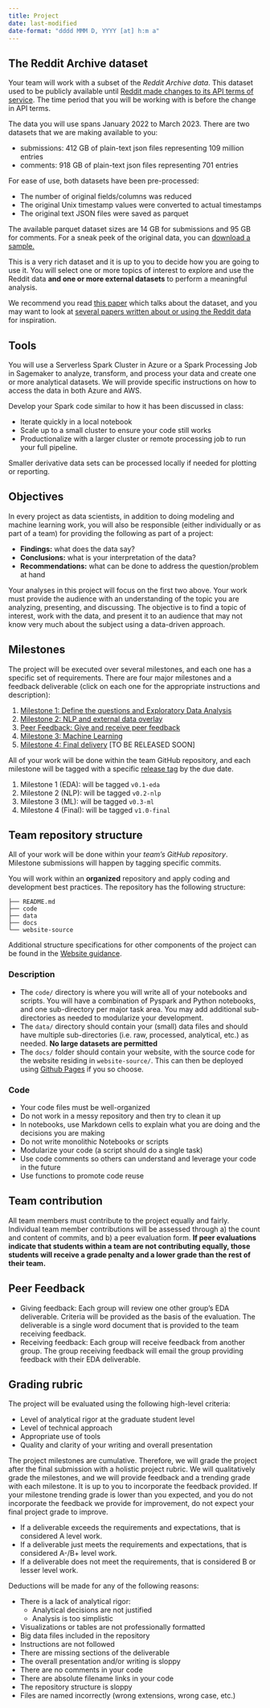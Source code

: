 ```yaml
---
title: Project
date: last-modified
date-format: "dddd MMM D, YYYY [at] h:m a"
---
```



## The Reddit Archive dataset

Your team will work with a subset of the _Reddit Archive data_. This dataset used to be publicly available until [Reddit made changes to its API terms of service](https://en.wikipedia.org/wiki/2023_Reddit_API_controversy). The time period that you will be working with is before the change in API terms.

The data you will use spans January 2022 to March 2023. There are two datasets that we are making available to you: 

* submissions: 412 GB of plain-text json files representing 109 million entries
* comments: 918 GB of plain-text json files representing 701 entries

For ease of use, both datasets have been pre-processed: 

* The number of original fields/columns was reduced
* The original Unix timestamp values were converted to actual timestamps
* The original text JSON files were saved as parquet
  
The available parquet dataset sizes are 14 GB for submissions and 95 GB for comments. For a sneak peek of the original data, you can [download a sample.](sample.zip) 

This is a very rich dataset and it is up to you to decide how you are going to use it. You will select one or more topics of interest to explore and use the Reddit data **and one or more external datasets** to perform a meaningful analysis.

We recommend you read [this paper](https://ojs.aaai.org/index.php/ICWSM/article/download/7347/7201/) which talks about the dataset, and you may want to look at [several papers written about or using the Reddit data](https://scholar.google.com/scholar?hl=en&as_sdt=0%2C21&q=pushshift+reddit&btnG=) for inspiration.

## Tools

You will use a Serverless Spark Cluster in Azure or a Spark Processing Job in Sagemaker to analyze, transform, and process your data and create one or more analytical datasets. We will provide specific instructions on how to access the data in both Azure and AWS.

Develop your Spark code similar to how it has been discussed in class:

* Iterate quickly in a local notebook
* Scale up to a small cluster to ensure your code still works
* Productionalize with a larger cluster or remote processing job to run your full pipeline.

Smaller derivative data sets can be processed locally if needed for plotting or
reporting. 

## Objectives

In every project as data scientists, in addition to doing modeling and machine learning work, you will also be responsible (either individually or as part of a team) for providing the following as part of a project:

* **Findings:** what does the data say?
* **Conclusions:** what is your interpretation of the data?
* **Recommendations:** what can be done to address the question/problem at hand

Your analyses in this project will focus on the first two above. Your work must provide the audience with an understanding of the topic you are analyzing, presenting, and discussing. The objective is to find a topic of interest, work with the data, and present it to an audience that may not know very much about the subject using a data-driven approach.

## Milestones

The project will be executed over several milestones, and each one has a specific set of requirements. There are four major milestones and a feedback deliverable (click on each one for the appropriate instructions and description):

1. [Milestone 1: Define the questions and Exploratory Data Analysis](eda.html)
1. [Milestone 2: NLP and external data overlay](nlp.html)
1. [Peer Feedback: Give and receive peer feedback](feedback.html)
1. [Milestone 3: Machine Learning](ml.html)
1. [Milestone 4: Final delivery](final.html) [TO BE RELEASED SOON]

All of your work will be done within the team GitHub repository, and each milestone will be tagged with a specific [release tag](https://docs.github.com/en/repositories/releasing-projects-on-github/managing-releases-in-a-repository) by the due date.  

1. Milestone 1 (EDA): will be tagged `v0.1-eda`
1. Milestone 2 (NLP): will be tagged `v0.2-nlp`
1. Milestone 3 (ML): will be tagged `v0.3-ml`
1. Milestone 4 (Final): will be tagged `v1.0-final`

## Team repository structure

All of your work will be done within your _team's GitHub repository_. Milestone submissions will happen by tagging specific commits.

You will work within an **organized** repository and apply coding and development best practices. The repository has the following structure:


```
├── README.md
├── code
├── data
├── docs
└── website-source
```

Additional structure specifications for other components of the project can be
found in the [Website
guidance](https://gu-dsan.github.io/6000-fall-2023/project/website.html). 

### Description

* The `code/` directory is where you will write all of your notebooks and scripts. You will have a combination of Pyspark and Python notebooks, and one sub-directory per major task area. You may add additional sub-directories as needed to modularize your development.
* The `data/` directory should contain your (small) data files and should have multiple sub-directories (i.e. raw, processed, analytical, etc.) as needed. **No large datasets are permitted**
* The `docs/` folder should contain your website, with the source code for the
website residing in `website-source/`. This can then be deployed using [Github
Pages](https://pages.github.com) if you so choose. 

### Code

* Your code files must be well-organized
* Do not work in a messy repository and then try to clean it up
* In notebooks, use Markdown cells to explain what you are doing and the decisions you are making
* Do not write monolithic Notebooks or scripts
* Modularize your code (a script should do a single task)
* Use code comments so others can understand and leverage your code in the future
* Use functions to promote code reuse


## Team contribution

All team members must contribute to the project equally and fairly. Individual team member contributions will be assessed through a) the count and content of commits, and b) a peer evaluation form. **If peer evaluations indicate that students within a team are not contributing equally, those students will receive a grade penalty and a lower grade than the rest of their team.**

## Peer Feedback

* Giving feedback: Each group will review one other group's EDA deliverable. Criteria will be provided as the basis of the evaluation. The deliverable is a single word document that is provided to the team receiving feedback.
* Receiving feedback: Each group will receive feedback from another group. The group receiving feedback will email the group providing feedback with their EDA deliverable.

## Grading rubric

The project will be evaluated using the following high-level criteria:

* Level of analytical rigor at the graduate student level
* Level of technical approach
* Appropriate use of tools
* Quality and clarity of your writing and overall presentation

::: {.callout-important}
The project milestones are cumulative. Therefore, we will grade the project after the final submission with a holistic project rubric. We will qualitatively grade the milestones, and we will provide feedback and a trending grade with each milestone. It is up to you to incorporate the feedback provided. If your milestone trending grade is lower than you expected, and you do not incorporate the feedback we provide for improvement, do not expect your final project grade to improve.
:::

- If a deliverable exceeds the requirements and expectations, that is considered A level work.
- If a deliverable just meets the requirements and expectations, that is considered A-/B+ level work.
- If a deliverable does not meet the requirements, that is considered B or lesser level work.

Deductions will be made for any of the following reasons:

- There is a lack of analytical rigor:
    - Analytical decisions are not justified
    - Analysis is too simplistic
- Visualizations or tables are not professionally formatted
- Big data files included in the repository
- Instructions are not followed
- There are missing sections of the deliverable
- The overall presentation and/or writing is sloppy
- There are no comments in your code
- There are absolute filename links in your code
- The repository structure is sloppy
- Files are named incorrectly (wrong extensions, wrong case, etc.)
